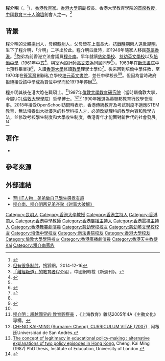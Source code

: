 {{infobox person
| 姓名 = 程介明
| 出生日期 = {{birth date and age|1944|9|10}}<ref>{{cite web|url=http://store.gvm.com.tw/article_content_23452.html|title=香港大學畢業校友／程介明・盧志明　最愛到花東開同學會|author=陳建豪|publisher=[[遠見雜誌|遠見雜誌]]|issue=2013年6月號|language=zh-tw|accessdate=2015-10-12|archive-date=2016-03-06|archive-url=https://web.archive.org/web/20160306180633/http://store.gvm.com.tw/article_content_23452.html|dead-url=no}}</ref><ref name="webb"/>
| 羅馬拼音 = Cheng Kai Ming
| 圖片 = <!--建議使用自由版權圖像-->
| 圖片簡介 =
| 圖片尺寸 = 
| 宗教信仰 = [[羅馬天主教徒|天主教]]
| 出生地點 = {{ROC}}[[昆明|昆明]]
| 職業 = 教育家、主持人
| 親屬 = 胞弟：[[程介南|程介南]]
| 母校 = [[慈幼學校|慈幼學校]]<ref>{{cite web |url=https://www1.hkej.com/dailynews/commentary/article/501492/%E6%99%AE%E9%80%9A%E8%A9%B1%E5%9C%A8%E9%A6%99%E6%B8%AF |title=普通話在香港 |last= |first= |date=2010-02-05|website= |publisher=信報 |access-date=2020-12-22 |quote=}}</ref><br>[[慈幼英文學校|慈幼英文學校]]<ref name="慈訊第三期">{{cite web |url=http://www.sesfoundation.com/ssoba/news/bulletin/1987_01.pdf |title=慈訊第三期 |last= |first= |date=1987-1 |website= |publisher=慈幼學校舊同學會編輯委員會 |access-date=2020-12-22 |quote=}}</ref><br>[[培僑中學|培僑中學]]<ref>{{cite web |url=https://hk.appledaily.com/local/20061026/EBS2U7GUWPRWCVCEPQCEUU37H4/ |title=至HIT人物：弟弟做自己學生感覺有趣 |last= |first= |date=2006-10-26 |website= |publisher=香港蘋果日報 |access-date=2020-12-22 |quote=}}</ref><br>[[新法書院|新法書院]]
| 教育程度 = 1966年[[香港大學|香港大學]]理學士<br>1967年[[香港大學|香港大學]]特別理學士（數學）<br>1983年[[香港大學|香港大學]][[教育碩士|教育碩士]]（管理與規劃）<br>[[倫敦大學學院教育研究院|倫敦大學教育研究院]]哲學博士（規劃與政策分析）<ref>{{cite web|url=http://www.ouhk.edu.hk/wcsprd/Satellite?pagename=OUHK/tcGenericPage2010&c=C_ETPU&cid=191149036200|title=學科指南-教育行政（EDU E311C）|publisher=[[香港公開大學|香港公開大學]]|accessdate=2015-10-12}}</ref>
}}

'''程介明'''{{SBS}}{{JP}}（{{lang-en|Cheng Kai Ming}}，{{bd|1944年|9月10日||CatIdx=Ching程介明}}<ref name="webb">{{cite web|url=https://webb-site.com/dbpub/positions.asp?p=12979|title=Webb-site Who's Who Database: Cheng, Kai Ming - Positions|accessdate=2015-10-12|language=en|archive-date=2014-09-16|archive-url=https://web.archive.org/web/20140916052650/http://webb-site.com/dbpub/positions.asp?p=12979|dead-url=no}}</ref>），[[香港|香港]][[教育家|教育家]]。[[香港大學|香港大學]]前副校長、香港大學教育學院的[[首席教授|首席教授]]，[[中國教育三十人論壇|中國教育三十人論壇]]創會人之一。<REF>
[http://learning.sohu.com/20141216/n407002823.shtml香港大學教育學院首席教授程介明：中國教育理念先進 但有很多制肘]{{Dead link|date=2019年12月 |bot=InternetArchiveBot |fix-attempted=yes }}，搜狐網，2014-12-16
</REF>

== 背景 ==
程介明的父親[[揚州|揚州]]人，母親[[蘇州|蘇州]]人，父母皆在[[上海|上海]]長大。[[抗戰時期|抗戰時期]]兩人遠赴[[昆明|昆明]]，生下了程介明，「介明」二字出於此。程介明四歲時，即1949年隨家人移民[[英屬香港|英屬香港]]。<REF>
[http://www.china.com.cn/chinese/CU-c/482257.htm 「離經叛道」的教育者程介明 ] {{Wayback|url=http://www.china.com.cn/chinese/CU-c/482257.htm |date=20160305021653 }}，中國網轉載《新週刊》。
</REF>胞弟為前香港立法會議員[[程介南|程介南]]。早年就讀[[慈幼學校|慈幼學校]]、[[慈幼英文學校|慈幼英文學校]]以及[[培僑中學|培僑中學]]（1961年中五<ref name="香港九龍及新界 廿八學校畢業禮">{{cite news |title=香港九龍及新界 廿八學校畢業禮 |url=https://mmis.hkpl.gov.hk/coverpage/-/coverpage/view?_coverpage_WAR_mmisportalportlet_hsf=%E7%95%A2%E6%A5%AD%E5%85%B8%E7%A6%AE&p_r_p_-1078056564_c=QF757YsWv5%2FH7zGe%2FKF%2BFMAehPUOa1ZF&_coverpage_WAR_mmisportalportlet_o=842&_coverpage_WAR_mmisportalportlet_actual_q=%28%20verbatim_dc.collection%3A%28%22Old%5C%20HK%5C%20Newspapers%22%29%20%29%20AND+%28%20%28%20allTermsMandatory%3A%28true%29%20OR+all_dc.title%3A%28%E7%95%A2%E6%A5%AD%E5%85%B8%E7%A6%AE%29%20OR+all_dc.creator%3A%28%E7%95%A2%E6%A5%AD%E5%85%B8%E7%A6%AE%29%20OR+all_dc.contributor%3A%28%E7%95%A2%E6%A5%AD%E5%85%B8%E7%A6%AE%29%20OR+all_dc.subject%3A%28%E7%95%A2%E6%A5%AD%E5%85%B8%E7%A6%AE%29%20OR+fulltext%3A%28%E7%95%A2%E6%A5%AD%E5%85%B8%E7%A6%AE%29%20OR+all_dc.description%3A%28%E7%95%A2%E6%A5%AD%E5%85%B8%E7%A6%AE%29%20%29%20%29&_coverpage_WAR_mmisportalportlet_sort_field=dc.publicationdate_bsort&_coverpage_WAR_mmisportalportlet_sort_order=desc&_coverpage_WAR_mmisportalportlet_filter=dc.publicationdate_dt%3A%5B1960-01-01T00%3A00%3A00Z+TO+1969-12-31T15%3A59%3A59Z%5D |page=14 |language= |publisher=華僑日報 | date=1961-07-23 |accessdate=2022-04-11 |quote= }}</ref>，與室內設計師[[高文安|高文安]]為同屆同學<ref name="香港九龍及新界 廿八學校畢業禮" />）。1963年在[[新法書院|新法書院]]中七預科畢業後<ref>{{cite news |title=新法書院應屆畢業學生名單 |url=https://mmis.hkpl.gov.hk/coverpage/-/coverpage/view?_coverpage_WAR_mmisportalportlet_hsf=%E7%95%A2%E6%A5%AD%E7%A6%AE&p_r_p_-1078056564_c=QF757YsWv5%2FH7zGe%2FKF%2BFE2ZmASmZZHh&_coverpage_WAR_mmisportalportlet_o=1330&_coverpage_WAR_mmisportalportlet_actual_q=%28%20verbatim_dc.collection%3A%28%22Old%5C%20HK%5C%20Newspapers%22%29%20%29%20AND+%28%20%28%20allTermsMandatory%3A%28true%29%20OR+all_dc.title%3A%28%E7%95%A2%E6%A5%AD%E7%A6%AE%29%20OR+all_dc.creator%3A%28%E7%95%A2%E6%A5%AD%E7%A6%AE%29%20OR+all_dc.contributor%3A%28%E7%95%A2%E6%A5%AD%E7%A6%AE%29%20OR+all_dc.subject%3A%28%E7%95%A2%E6%A5%AD%E7%A6%AE%29%20OR+fulltext%3A%28%E7%95%A2%E6%A5%AD%E7%A6%AE%29%20OR+all_dc.description%3A%28%E7%95%A2%E6%A5%AD%E7%A6%AE%29%20%29%20%29&_coverpage_WAR_mmisportalportlet_sort_field=dc.publicationdate_bsort&_coverpage_WAR_mmisportalportlet_sort_order=desc&_coverpage_WAR_mmisportalportlet_filter=dc.publicationdate_dt%3A%5B1960-01-01T00%3A00%3A00Z+TO+1969-12-31T15%3A59%3A59Z%5D |page=14 |language= |publisher=華僑日報 | date=1963-11-29 |accessdate=2022-04-24 |quote= }}</ref>，入讀[[香港大學|香港大學]]修讀[[數學|數學]]理學士學位<ref>{{cite web |url=http://www.ecaa.org/composition/chengkaiming/HKEJ071123Book.htm |title=一套書的故事 |last= |first= |date=2006-11-23 |website= |publisher=信報 |access-date=2020-12-22 |quote= |archive-date=2009-02-16 |archive-url=https://web.archive.org/web/20090216092215/http://ecaa.org/composition/chengkaiming/HKEJ071123Book.htm |dead-url=no }}</ref>。後來回到培僑中學任教，至1970年在[[筲箕灣|筲箕灣]]創辦私立學校[[培元英文書院|培元英文書院]]，並任中學校長<ref name="慈訊第三期" /><ref>{{cite web |url=https://mmis.hkpl.gov.hk/coverpage/-/coverpage/view?_coverpage_WAR_mmisportalportlet_hsf=%E7%95%A2%E6%A5%AD%E7%A6%AE&p_r_p_-1078056564_c=QF757YsWv5%2FN7%2BiABUlxsfOrujZ5VpP6&_coverpage_WAR_mmisportalportlet_o=553&_coverpage_WAR_mmisportalportlet_actual_q=%28%20verbatim_dc.collection%3A%28%22Old%5C%20HK%5C%20Newspapers%22%29%20%29%20AND+%28%20%28%20allTermsMandatory%3A%28true%29%20OR+all_dc.title%3A%28%E7%95%A2%E6%A5%AD%E7%A6%AE%29%20OR+all_dc.creator%3A%28%E7%95%A2%E6%A5%AD%E7%A6%AE%29%20OR+all_dc.contributor%3A%28%E7%95%A2%E6%A5%AD%E7%A6%AE%29%20OR+all_dc.subject%3A%28%E7%95%A2%E6%A5%AD%E7%A6%AE%29%20OR+fulltext%3A%28%E7%95%A2%E6%A5%AD%E7%A6%AE%29%20OR+all_dc.description%3A%28%E7%95%A2%E6%A5%AD%E7%A6%AE%29%20%29%20%29&_coverpage_WAR_mmisportalportlet_sort_field=dc.publicationdate_bsort&_coverpage_WAR_mmisportalportlet_sort_order=asc&_coverpage_WAR_mmisportalportlet_filter=dc.publicationdate_dt%3A%5B1970-01-01T00%3A00%3A00Z+TO+1979-12-31T15%3A59%3A59Z%5D |title=培元英文書院招生廣告 |website= |page=15 |publisher=華僑日報 |date=1973-07-23 |access-date=2022-03-17 |quote=}}</ref>。但因為當時政府拒絕接受該中學成為買位中學而於1979年停辦<ref name="慈訊第三期" />。

程介明其後在港大唸在職碩士。<ref>[http://www.teacherclub.com.cn/tresearch/a/862322079cid00001 程介明：超越國界的 教育觀察員] {{Wayback|url=http://www.teacherclub.com.cn/tresearch/a/862322079cid00001 |date=20160304093113 }}，《上海教育》雜誌2005年4A《主動文化》專欄。</ref>1987年[[倫敦大學學院教育研究院|倫敦大學教育研究院]]（當時屬倫敦大學，今屬UCL[[倫敦大學學院|倫敦大學學院]]）哲學博士。<ref>[http://live.v1.udesa.edu.ar/files/ESCEDU/CV/CV-CHENG2007.PDF CHENG KAI-MING (Surname: Cheng), CURRICULUM VITAE (2007)] {{Wayback|url=http://live.v1.udesa.edu.ar/files/ESCEDU/CV/CV-CHENG2007.PDF |date=20160306235709 }}, 阿根廷Universidad de San Andrés.</ref><REF>
[http://eprints.ioe.ac.uk/20176/  The concept of legitimacy in educational policy-making : alternative explanations of two policy episodes in Hong Kong.] {{Wayback|url=http://eprints.ioe.ac.uk/20176/ |date=20171002073833 }} Cheng, Kai Ming (1987) PhD thesis, Institute of Education, University of London.
</REF>
1990年獲選為英聯邦教育行政學會理事。2018年接受OpenSchool訪問時表示，香港傳統教育及考試制度不適應STEM教育，無法培養出大批優秀的科學科技人才，必須改變理科的教學內容和教學方法，並修改考核學生制度和大學收生制度，香港青年才能面對新世代的社會發展。<ref>{{Cite web|url=https://www.openschool.hk/kol/article/b0a5dc20-7438-11e8-b8f9-b7bd5723d4d9/STEM%E6%95%99%E8%82%B2%E7%89%B9%E5%88%8A/162/%E5%9F%B9%E8%A8%93%E5%84%AA%E7%A7%80%E7%A7%91%E5%AD%B8%E7%A7%91%E6%8A%80%E4%BA%BA%E6%89%8D%20%E9%9C%80%E6%94%B9%E8%AE%8A%E6%95%99%E8%82%B2%E5%8F%8A%E8%80%83%E6%A0%B8%E6%A8%A1%E5%BC%8F|title=培訓優秀科學科技人才 需改變教育及考核模式 - (OpenSchool)|accessdate=2018-07-11|work=www.openschool.hk|language=zh-hk}}</ref>

== 著作 ==
* {{cite book| url=http://www.cptw.com.tw/BookDetail.aspx?bokno=56474020| title=中國大陸教育實況| publisher=台灣商務印書館| author=程介明| year=1993| pages=272| isbn=9570507314}}{{Dead link|date=2018年6月 |bot=InternetArchiveBot |fix-attempted=no }}

== 參考來源 ==
{{Reflist|2}}

== 外部連結 ==
* [https://hk.appledaily.com/local/20061026/EBS2U7GUWPRWCVCEPQCEUU37H4/  至HIT人物：弟弟做自己學生感覺有趣]
* [http://phtv.ifeng.com/album/scene/detail_2012_06/15/15331549_0.shtml#p=1  程介南、程介明两兄弟齐聚《时事大破解》]{{Wayback|url=http://phtv.ifeng.com/album/scene/detail_2012_06/15/15331549_0.shtml#p=1 |date=20210118231232 }}

{{DEFAULTSORT:Cheng}}
[[Category:昆明人|Category:昆明人]]
[[Category:香港大學教授|Category:香港大學教授]]
[[Category:香港主持人|Category:香港主持人]]
[[Category:香港商人|Category:香港商人]]
[[Category:香港中學教師|Category:香港中學教師]]
[[Category:香港廣播主持人|Category:香港廣播主持人]]
[[Category:香港電視主持人|Category:香港電視主持人]]
[[Category:香港舞臺劇演員|Category:香港舞臺劇演員]]
[[Category:慈幼學校校友|Category:慈幼學校校友]]
[[Category:慈幼英文學校校友|Category:慈幼英文學校校友]]
[[Category:培僑中學校友|Category:培僑中學校友]]
[[Category:新法書院校友|Category:新法書院校友]]
[[Category:香港大學校友|Category:香港大學校友]]
[[Category:倫敦大學學院校友|Category:倫敦大學學院校友]]
[[Category:香港廣播劇演員|Category:香港廣播劇演員]]
[[Category:香港天主教徒|Category:香港天主教徒]]
[[Category:程姓|Kai]]
[[Category:程介南家族|Category:程介南家族]]